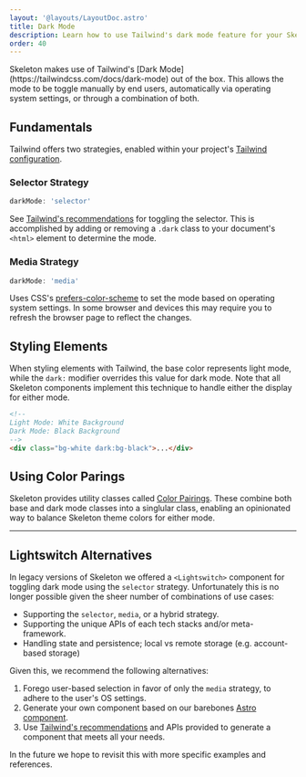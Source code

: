 ```yaml
---
layout: '@layouts/LayoutDoc.astro'
title: Dark Mode
description: Learn how to use Tailwind's dark mode feature for your Skeleton project.
order: 40
---
```



<p class="type-scale-5">Skeleton makes use of Tailwind's [Dark Mode](https://tailwindcss.com/docs/dark-mode) out of the box. This allows the mode to be toggle manually by end users, automatically via operating system settings, or through a combination of both.</p>

## Fundamentals

Tailwind offers two strategies, enabled within your project's [Tailwind configuration](https://tailwindcss.com/docs/dark-mode).

### Selector Strategy

```ts
darkMode: 'selector'
```

See [Tailwind's recommendations](https://tailwindcss.com/docs/dark-mode#toggling-dark-mode-manually) for toggling the selector. This is accomplished by adding or removing  a `.dark` class to your document's `<html>` element to determine the mode.

### Media Strategy

```ts
darkMode: 'media'
```

Uses CSS's [prefers-color-scheme](https://developer.mozilla.org/en-US/docs/Web/CSS/@media/prefers-color-scheme) to set the mode based on operating system settings. In some browser and devices this may require you to refresh the browser page to reflect the changes.

## Styling Elements

When styling elements with Tailwind, the base color represents light mode, while the `dark:` modifier overrides this value for dark mode. Note that all Skeleton components implement this technique to handle either the display for either mode.

```html
<!--
Light Mode: White Background
Dark Mode: Black Background
-->
<div class="bg-white dark:bg-black">...</div>
```

## Using Color Parings

Skeleton provides utility classes called [Color Pairings](/docs/design/colors#color-pairings). These combine both base and dark mode classes into a singlular class, enabling an opinionated way to balance Skeleton theme colors for either mode.

---

## Lightswitch Alternatives

In legacy versions of Skeleton we offered a `<Lightswitch>` component for toggling dark mode using the `selector` strategy. Unfortunately this is no longer possible given the sheer number of combinations of use cases:

- Supporting the `selector`, `media`, or a hybrid strategy.
- Supporting the unique APIs of each tech stacks and/or meta-framework.
- Handling state and persistence; local vs remote storage (e.g. account-based storage)

Given this, we recommend the following alternatives:

1. Forego user-based selection in favor of only the `media` strategy, to adhere to the user's OS settings.
2. Generate your own component based on our barebones [Astro component](https://github.com/skeletonlabs/skeleton/blob/next/sites/next.skeleton.dev/src/components/docs/Lightswitch.astro).
3. Use [Tailwind's recommendations](https://tailwindcss.com/docs/dark-mode#supporting-system-preference-and-manual-selection) and APIs provided to generate a component that meets all your needs.

In the future we hope to revisit this with more specific examples and references.
